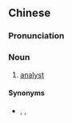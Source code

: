 ==Chinese==
{{zh-forms|type=21}}

===Pronunciation===
{{zh-pron
|m=fēnxīzhě
|cat=n
}}

===Noun===
{{zh-noun}}

# [[analyst]]

====Synonyms====
* {{zh-l|分析師}}, {{zh-l|分析員}}, {{zh-l|分析家}}